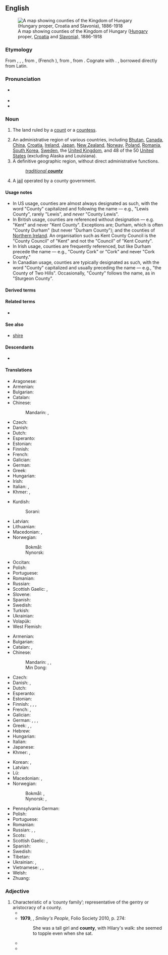 {{also|County}}
==English==
{{wikipedia}}
[[File:Kingdom of Hungary counties.svg|right|thumb|A map showing counties of the Kingdom of Hungary ([[Hungary]] proper, [[Croatia]] and [[Slavonia]]), 1886-1918]]

===Etymology===
From {{inh|en|enm|countee}}, {{m|enm|counte}}, {{m|enm|conte}}, from {{der|en|xno|counté}}, {{bor|en|fro|conté}} (French {{m|fr|comté}}), from {{der|en|la|comitātus||jurisdiction of a count}}, from {{m|la|comes||count, earl}}. Cognate with {{cog|es|condado||county}}. {{doublet|en|comitatus}}, borrowed directly from Latin.

===Pronunciation===
* {{a|GA|RP}} {{IPA|en|/ˈkaʊnti/}}
* {{audio|en|en-us-county.ogg|Audio (US)}}
* {{rhymes|en|aʊnti}}

===Noun===
{{en-noun|~|counties}}

# {{lb|en|historical}} The land ruled by a [[count]] or a [[countess]].
# An administrative region of various countries, including [[Bhutan]], [[Canada]], [[China]], [[Croatia]], [[Republic of Ireland|Ireland]], [[Japan]], [[New Zealand]], [[Norway]], [[Poland]], [[Romania]], [[South Korea]], [[Sweden]], the [[United Kingdom]], and 48 of the 50 [[United States]] (excluding Alaska and Louisiana).
# A definitive geographic region, without direct administrative functions.
#: ''[[traditional county|traditional '''county''']]''
# {{lb|en|US|slang|uncountable}} A [[jail]] operated by a county government.
#: {{usex|en|He can't come; he's up in the '''county''' for [[agg]] assault.}}

====Usage notes====
* In US usage, counties are almost always designated as such, with the word "County" capitalized and following the name — e.g., "Lewis County", rarely "Lewis", and ''never'' "County Lewis".
* In British usage, counties are referenced without designation — e.g. "Kent" and never "Kent County". Exceptions are; Durham, which is often "County Durham" (but never "Durham County"); and the counties of [[Northern Ireland]]. An organisation such as Kent County Council is the "County Council" of "Kent" and not the "Council" of "Kent County".
* In Irish usage, counties are frequently referenced, but like Durham precede the name — e.g., "County Cork" or "Cork" and never "Cork County."
* In Canadian usage, counties are typically designated as such, with the word "County" capitalized and usually preceding the name — e.g., "the County of Two Hills". Occasionally, "County" follows the name, as in "Sturgeon County".

====Derived terms====
{{der3|en
|another county heard from
|city and county
|county borough
|county boundary
|county court
|county cricket
|county fair
|countyhood
|county palatine
|county seat
|county town
|countywide
|home county
|intercounty
|traditional county
|tricounty
}}

====Related terms====
* {{l|en|count}}

====See also====
* [[shire]]

====Descendants====
* {{desc|de|County}}

====Translations====
{{trans-top|land ruled by a count or countess}}
* Aragonese: {{t|an|condato|m}}
* Armenian: {{t+|hy|կոմսություն}}
* Bulgarian: {{t|bg|графство|m}}
* Catalan: {{t+|ca|comtat|m}}
* Chinese:
*: Mandarin: {{t|cmn|伯國|sc=Hani}}, {{t|cmn|伯国|tr=bó guó|sc=Hani}}
* Czech: {{t|cs|hrabství|n}}
* Danish: {{t|da|grevskab|n}}
* Dutch: {{t+|nl|graafschap|n}}
* Esperanto: {{t|eo|graflando}}
* Estonian: {{t|et|krahvkond}}
* Finnish: {{t+|fi|kreivikunta}}
* French: {{t+|fr|comté|m}}
* Galician: {{t|gl|condado|m}}
* German: {{t+|de|Grafschaft|f}}
* Greek: {{t+|el|κομητεία|f}}
* Hungarian: {{t+|hu|grófság}}
* Irish: {{t|ga|contae|m}}
* Italian: {{t+|it|contea|f}}, {{t+|it|contado|m}}
* Khmer: {{t+|km|ស្រុក|sc=Khmr|tr=srok}}, {{t|km|អាណាស្រុក|sc=Khmr|tr=aa naa srok}}
{{trans-mid}}
* Kurdish:
*: Sorani: {{t+|ku|دەوڵەت}}
* Latvian: {{t|lv|grāfiste|f}}
* Lithuanian: {{t|lt|grafystė|f}}
* Macedonian: {{t|mk|грофовија|f}}, {{t|mk|грофовство|n}}
* Norwegian:
*: Bokmål: {{t|nb|grevskap|n}}
*: Nynorsk: {{t|nn|grevskap|n}}
* Occitan: {{t+|oc|comtat|m}}
* Polish: {{t+|pl|hrabstwo|n}}
* Portuguese: {{t+|pt|condado|m}}
* Romanian: {{t+|ro|comitat|n}}
* Russian: {{t+|ru|гра́фство|n}}
* Scottish Gaelic: {{t|gd|siorrachd|f}}, {{t|gd|siorramachd|f}}
* Slovene: {{t+|sl|grofija|f}}
* Spanish: {{t+|es|condado|m}}
* Swedish: {{t+|sv|grevskap|n}}
* Turkish: {{t+|tr|kontluk}}
* Ukrainian: {{t|uk|гра́фство}}
* Volapük: {{t+|vo|grafän}}
* West Flemish: {{t|vls|groafschap|n}}
{{trans-bottom}}

{{trans-top|administrative region of various countries}}
* Armenian: {{t+|hy|կոմսություն}}
* Bulgarian: {{t+|bg|окръг|m}}
* Catalan: {{t+|ca|comtat|m}}, {{t+|ca|comarca|f}}
* Chinese:
*: Mandarin: {{t+|cmn|郡|tr=jùn|sc=Hani}}, {{t+|cmn|縣|sc=Hani}}, {{t+|cmn|县|tr=xiàn|sc=Hani}}
*: Min Dong: {{t|cdo|县|tr=gaing|sc=Hani}}
* Czech: {{t+|cs|okres|n}}
* Danish: {{t+|da|amt|n}} {{qualifier|US}}, {{t|da|grevskab|n}} {{qualifier|UK}}
* Dutch: {{t+|nl|graafschap|n}}
* Esperanto: {{t|eo|graflando}}
* Estonian: {{t+|et|maakond}}
* Finnish: {{t+|fi|maakunta}}, {{t+|fi|kreivikunta}} {{qualifier|UK}}, {{t+|fi|piirikunta}} {{qualifier|US}}, {{t+|fi|lääni}}
* French: {{t+|fr|comté|m}} {{gloss|of the UK, the US and Canada}}, {{t+|fr|département|f}}
* Galician: {{t|gl|condado|m}}
* German: {{t+|de|Landkreis|m}}, {{t+|de|Grafschaft|f}}, {{t+|de|Bezirk|n}}, {{qualifier|US}} {{t+|de|County|n}}
* Greek: {{t+|el|νομός|m}}, {{t+|el|επαρχία|f}}, {{t+|el|περιφέρεια|f}}
* Hebrew: {{t+|he|נפה|tr=nafa}}
* Hungarian: {{t+|hu|megye}}
* Italian: {{t+|it|contea|f}}
* Japanese: {{t+|ja|郡|tr=ぐん, gun}}
* Khmer: {{t+|km|ស្រុក|sc=Khmr|tr=srok}}, {{t|km|អាណាស្រុក|sc=Khmr|tr=aa naa srok}}
{{trans-mid}}
* Korean: {{t+|ko|군}}, {{t+|ko|郡|tr=군, gun}}
* Latvian: {{t|lv|grāfiste|f}}
* Lü: {{t-needed|khb}}
* Macedonian: {{t|mk|грофовија|f}}, {{t|mk|округ|m}}
* Norwegian:
*: Bokmål: {{t+|nb|fylke|n}}, {{t|nb|grevskap|n}}
*: Nynorsk: {{t|nn|fylke|n}}, {{t|nn|grevskap|n}}
* Pennsylvania German: {{t|pdc|Kaundi}}
* Polish: {{t+|pl|powiat|m}}
* Portuguese: {{t+|pt|condado|m}}
* Romanian: {{t+|ro|județ}}
* Russian: {{t+|ru|гра́фство|n}} {{qualifier|e.g. UK}}, {{t+|ru|о́круг|m}}, {{t+|ru|уе́зд|m}}
* Scots: {{t|sco|coonty}}
* Scottish Gaelic: {{t|gd|siorrachd|f}}, {{t|gd|siorramachd|f}}
* Spanish: {{t+|es|condado|m}}
* Swedish: {{t+|sv|län}}
* Tibetan: {{t-needed|bo}}
* Ukrainian: {{t+|uk|о́круг}}, {{t|uk|гра́фство}}
* Vietnamese: {{t+|vi|quận}}, {{t|vi|quận hạt}} {{qualifier|occasionally}}, {{t+|vi|hạt}} {{qualifier|occasionally}}
* Welsh: {{t+|cy|sir|f}}
* Zhuang: {{t|za|yienh}}
{{trans-bottom}}

===Adjective===
{{en-adj}}

# Characteristic of a ‘county family’; representative of the gentry or aristocracy of a county.
#* {{quote-book|en|year=1886 |title=The Mark of Cain |author=Andrew Lang |page= |ISBN= |passage=Now, in the district around Chipping Carby, the County Families are very '''County''' indeed, few more so. }}
#* '''1979''', {{w|John Le Carré}}, ''Smiley's People'', Folio Society 2010, p. 274:
#*: She was a tall girl and '''county''', with Hilary's walk: she seemed to topple even when she sat.
#* {{quote-book|en|year=2007 |title=Gender and Literacy in Britain, 1847--1987 |author=Heather Julien |page= |ISBN=0549315918 |passage=The other two, like many of her characters, have fallen on harder times: Joan's family has recently lost her father, a small flour-mill owner -- described by a supporter as more "'''county'''" than the upstart newcomers who covet their property ...}}
#* {{quote-book|en|year=2015 |title=Novelists Against Social Change: Conservative Popular Fiction, 1920-1960 |author=Kate Macdonald |page= |ISBN=1137457732 |passage=Susan Dean realises that her secretary, Eleanor Grantly, is much more '''county''' than she ever will be, because Eleanor knows all the Barsetshire family connections and is connected herself. }}

{{topics|en|Administrative divisions|Political subdivisions}}